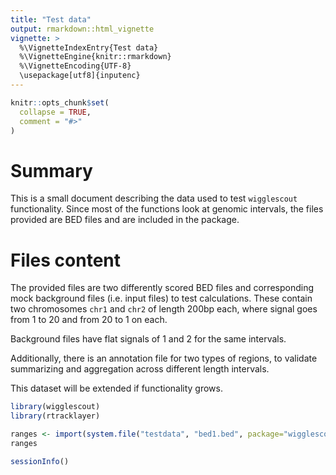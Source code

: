 ```yaml
---
title: "Test data"
output: rmarkdown::html_vignette
vignette: >
  %\VignetteIndexEntry{Test data}
  %\VignetteEngine{knitr::rmarkdown}
  %\VignetteEncoding{UTF-8}
  \usepackage[utf8]{inputenc}
---
```



```r
knitr::opts_chunk$set(
  collapse = TRUE,
  comment = "#>"
)
```

# Summary 

This is a small document describing the data used to test `wigglescout`
functionality. Since most of the functions look at genomic intervals, 
the files provided are BED files and are included in the package.

# Files content

The provided files are two differently scored BED files and corresponding
mock background files (i.e. input files) to test calculations. These contain
two chromosomes `chr1` and `chr2` of length 200bp each, where signal goes from
1 to 20 and from 20 to 1 on each.

Background files have flat signals of 1 and 2 for the same intervals.

Additionally, there is an annotation file for two types of regions, to validate
summarizing and aggregation across different length intervals.

This dataset will be extended if functionality grows.

```r
library(wigglescout)
library(rtracklayer)

ranges <- import(system.file("testdata", "bed1.bed", package="wigglescout"))
ranges

```


```r
sessionInfo()
```

